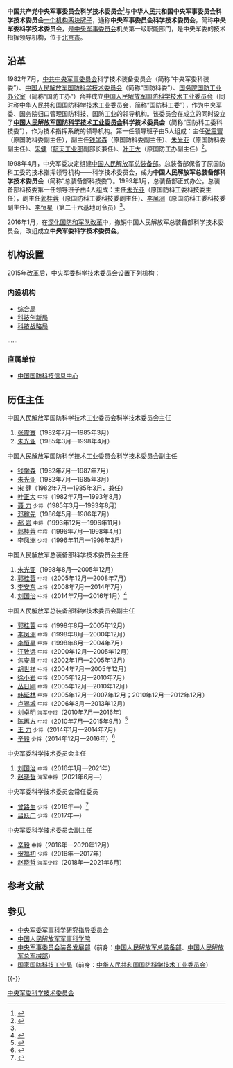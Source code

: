 {{Infobox PRCG |color = darkgreen
|中共机构名称 = 中国共产党中央军事委员会科学技术委员会
|机构名称 = 中华人民共和国中央军事委员会科学技术委员会
|上级机构 = [[中央军事委员会|中国共产党中央军事委员会<br />中华人民共和国中央军事委员会]]
|机构类型=中央军委机关第一级职能部门
|军事级别=
|标志1=China Emblem PLA.svg
|标志2=
|职位1=主任
|人员1=[[赵晓哲|赵晓哲]]
|衔级1=[[中国人民解放军海军中将|海军中将]]
|职位2=
|人员2=
|职位3=
|人员3=
|职位4=
|人员4=
|地址1=[[北京市|北京市]][[朝阳区|朝阳区]]北三环中路4号
|成立时间=2016年
|a=
|b=
|c=
|d=
|E=
|e=
}}
{{中华人民共和国军事}}

'''中国共产党中央军事委员会科学技术委员会'''<ref name="报道0126A">{{cite web|author1=广东省发展和改革委员会等 |title=转发国家发展改革委等41部委印发《关于对科研领域相关失信责任主体实施联合惩戒的合作备忘录》的通知 |url=http://www.dg.gov.cn/kxjg/zcfg/201901/12a9711951ec41a4b0a05204b5cc5e05/files/0d6d6423f3a74183be6a7472abc9c40f.pdf |website=东莞市人民政府 |accessdate=2022-01-26 |location=东莞 |language=zh-hans}}</ref>与'''中华人民共和国中央军事委员会科学技术委员会'''[[一个机构两块牌子|一个机构两块牌子]]，通称'''中央军事委员会科学技术委员会'''，简称'''中央军委科学技术委员会'''，是[[中央军事委员会|中央军事委员会]]机关第一级职能部门，是中央军委的技术指挥领导机构，位于[[北京市|北京市]]。

== 沿革 ==
1982年7月，[[中央军事委员会|中共中央军事委员会]]科学技术装备委员会（简称“中央军委科装委”）、[[中国人民解放军国防科学技术委员会|中国人民解放军国防科学技术委员会]]（简称“国防科委”）、[[国务院国防工业办公室|国务院国防工业办公室]]（简称“国防工办”）合并成立[[中华人民共和国国防科学技术工业委员会|中国人民解放军国防科学技术工业委员会]]（同时称[[中华人民共和国国防科学技术工业委员会|中华人民共和国国防科学技术工业委员会]]，简称“国防科工委”），作为中央军委、国务院归口管理国防科技、国防工业的领导机构。该委员会在成立的同时设立了'''[[中华人民共和国国防科学技术工业委员会|中国人民解放军国防科学技术工业委员会]]科学技术委员会'''（简称“国防科工委科技委”），作为技术指挥系统的领导机构。第一任领导班子由5人组成：主任[[张震寰|张震寰]]（原国防科委副主任），副主任[[钱学森|钱学森]]（原国防科委副主任）、[[朱光亚|朱光亚]]（原国防科委副主任）、[[宋健|宋健]]（[[中华人民共和国航天工业部|航天工业部]]副部长兼任）、[[叶正大|叶正大]]（原国防工办副主任）<ref name="zgy">{{Cite web|url=http://www.mod.gov.cn/reports/201409/yzd/2014-10/14/content_4543389.htm|title=朱光亚简历|accessdate=2019-01-16|date=2014-10-14|publisher=[[中华人民共和国国防部|中华人民共和国国防部]]|archive-date=2020-10-15|archive-url=https://web.archive.org/web/20201015081402/http://www.mod.gov.cn/reports/201409/yzd/2014-10/14/content_4543389.htm|dead-url=no}}</ref>。

1998年4月，中央军委决定组建[[中国人民解放军总装备部|中国人民解放军总装备部]]。总装备部保留了原国防科工委的技术指挥领导机构——科学技术委员会，成为'''中国人民解放军总装备部科学技术委员会'''（简称“总装备部科技委”）。1999年1月，总装备部正式办公。总装备部科技委第一任领导班子由4人组成：主任[[朱光亚|朱光亚]]（原国防科工委科技委主任），副主任[[郭桂蓉|郭桂蓉]]（原国防科工委科技委副主任）、[[李凤洲|李凤洲]]（原国防科工委科技委副主任）、[[李恒星|李恒星]]（第二十六基地司令员）<ref name="zgy" />。

2016年1月，在[[深化国防和军队改革|深化国防和军队改革]]中，撤销中国人民解放军总装备部科学技术委员会，改组成立'''中央军委科学技术委员会'''。

==机构设置==
2015年改革后，中央军委科学技术委员会设置下列机构：
=== 内设机构 ===
*[[中央军事委员会科学技术委员会综合局|综合局]]
*[[中央军事委员会科学技术委员会科技创新局|科技创新局]]
*[[中央军事委员会科学技术委员会科技战略局|科技战略局]]
……

=== 直属单位 ===
*[[中国国防科技信息中心|中国国防科技信息中心]]

== 历任主任 ==
{{col-begin}}
{{col-2}}
;中国人民解放军国防科学技术工业委员会科学技术委员会主任
# [[张震寰|张震寰]]（1982年7月—1985年3月）
# [[朱光亚|朱光亚]]（1985年3月—1998年4月）

{{col-2}}
;中国人民解放军国防科学技术工业委员会科学技术委员会副主任
*[[钱学森|钱学森]]（1982年7月—1987年7月）
*[[朱光亚|朱光亚]]（1982年7月—1985年3月）
*[[宋健|宋  健]]（1982年7月—1985年3月，兼任）
*[[叶正大|叶正大]] <small>中将</small>（1982年7月—1993年8月）
*[[聂力|聂  力]] <small>少将</small>（1985年3月—1993年8月）
*[[邓稼先|邓稼先]]（1986年5月—1986年7月）
*[[郝岩|郝  岩]] <small>中将</small>（1993年12月—1996年11月）
*[[郭桂蓉|郭桂蓉]] <small>中将</small>（1996年7月—1998年4月）
*[[李凤洲|李凤洲]] <small>少将</small>（1996年11月—1998年3月）
{{col-end}}

{{col-begin}}
{{col-2}}
;中国人民解放军总装备部科学技术委员会主任
# [[朱光亚|朱光亚]]（1998年8月—2005年12月）
# [[郭桂蓉|郭桂蓉]] <small>中将</small>（2005年12月—2008年7月）
# [[李安东_(上将)|李安东]] <small>上将</small>（2008年7月—2014年7月）
# [[刘国治|刘国治]] <small>中将</small>（2014年7月—2016年1月）<ref>{{Cite web|url=http://news.qq.com/a/20140903/044038.htm|title=刘国治任总装备部科技委主任|accessdate=2019-01-16|date=2014-09-03|publisher=腾讯|archive-date=2020-07-20|archive-url=https://web.archive.org/web/20200720145359/https://news.qq.com/a/20140903/044038.htm|dead-url=no}}</ref>

{{col-2}}
;中国人民解放军总装备部科学技术委员会副主任
*[[郭桂蓉|郭桂蓉]] <small>中将</small>（1998年8月—2005年12月）
*[[李凤洲|李凤洲]] <small>中将</small>（1998年8月—2000年12月）
*[[李恒星|李恒星]] <small>中将</small>（1998年8月—2004年7月）
*[[汪致远|汪致远]] <small>中将</small>（2000年12月—2005年12月）
*[[焦安昌|焦安昌]] <small>中将</small>（2002年1月—2005年12月）
*[[胡世祥|胡世祥]] <small>中将</small>（2004年7月—2005年12月）
*[[徐小岩|徐小岩]] <small>中将</small>（2005年12月—2010年7月）
*[[丛日刚|丛日刚]] <small>中将</small>（2005年12月—2010年12月）
*[[韩延林|韩延林]] <small>中将</small>（2005年12月—2007年12月；2010年12月—2012年12月）
*[[卢锡城|卢锡城]] <small>中将</small>（2006年8月—2013年12月）
*[[刘卓明|刘卓明]] <small>海军中将</small>（2010年7月—2016年）
*[[陈再方|陈再方]] <small>中将</small>（2010年7月—2015年9月）<ref>{{Cite web|url=https://www.thepaper.cn/newsDetail_forward_1371793|title=陈再方中将卸任总装备部科技委副主任，系开国上将陈锡联之子|accessdate=2019-01-16|date=2015-09-04|publisher=澎湃新闻|archive-date=2020-12-15|archive-url=https://web.archive.org/web/20201215070611/https://www.thepaper.cn/newsDetail_forward_1371793|dead-url=no}}</ref>
*[[王力_(中将)|王  力]] <small>少将</small>（2014年1月—2014年7月）
*[[辛毅|辛毅]] <small>少将</small>（2014年12月—2016年）<ref>{{Cite web|url=http://china.caixin.com/2015-01-12/100773325.html|title=辛毅升任总装科技委副主任|accessdate=2019-01-16|date=2015-01-12|publisher=财新网|archive-date=2020-12-15|archive-url=https://web.archive.org/web/20201215070600/http://china.caixin.com/2015-01-12/100773325.html|dead-url=no}}</ref>
{{col-end}}

{{col-begin}}
{{col-2}}
;中央军委科学技术委员会主任
# [[刘国治|刘国治]] <small>中将</small>（2016年1月—2021年）
# [[赵晓哲|赵晓哲]] <small>海军中将</small>（2021年6月—）

;中央军委科学技术委员会常任委员
*[[曾路生|曾路生]] <small>少将</small>（2016年—）<ref>{{Cite web|url=http://news.163.com/16/0415/19/BKNG97OQ00014AED.html|title=曾路生任中央军委科学技术委员会正军职常任委员|accessdate=2019-01-16|date=2016-04-15|publisher=网易|archiveurl=https://web.archive.org/web/20190116150109/http://news.163.com/16/0415/19/BKNG97OQ00014AED.html|archivedate=2019-01-16|dead-url=yes}}</ref>
*[[吕跃广|吕跃广]] <small>少将</small>（2017年—）

{{col-2}}
;中央军委科学技术委员会副主任
*[[辛毅|辛毅]] <small>中将</small>（2016年—2020年12月）
*[[贺福初|贺福初]] <small>少将</small>（2016年—2017年）
*[[赵晓哲|赵晓哲]] <small>海军少将</small>（2018年—2021年6月）
{{col-end}}

== 参考文献 ==
{{Reflist|30em}}

== 参见 ==
{{Portal|中国共产党|中华人民共和国|军事|科学|技术}}
* [[中央军委军事科学研究指导委员会|中央军委军事科学研究指导委员会]]
* [[中国人民解放军军事科学院|中国人民解放军军事科学院]]
* [[中央军事委员会装备发展部|中央军事委员会装备发展部]]（前身：[[中国人民解放军总装备部|中国人民解放军总装备部]]、[[中国人民解放军总军械部|中国人民解放军总军械部]]）
* [[国家国防科技工业局|国家国防科技工业局]]（前身：[[中华人民共和国国防科学技术工业委员会|中华人民共和国国防科学技术工业委员会]]）

{{-}}
{{中央军委|属}}
{{中国人民解放军科研机构}}

[[Category:中央军委科学技术委员会|]]
